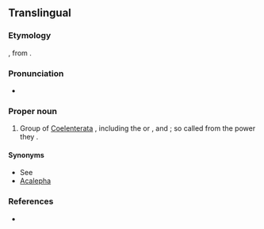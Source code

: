 {{also|acalephae}}
==Translingual==

===Etymology===
{{etyl|NL.|mul}}, from {{etyl|grc|mul}} {{term|sc=polytonic|ἀκαλήφη||tr=akalēphē|stinging nettle|lang=grc}}.

===Pronunciation===
* {{a|US}} {{IPA|/ˌæk.əˈli.fi/|lang=mul}}

===Proper noun===
{{taxoninfl}}

# {{context|obsolete|lang=mul}} Group of [[Coelenterata]] {{a|obsolete}}, including the {{l/en|medusae}} or {{l/en|jellyfishes}}, and {{l/en|hydroids}}; so called from the {{l/en|stinging}} power they {{l/en|possess}}.

====Synonyms====
* See {{projectlink|wikipedia|Sea nettle}}
* [[Acalepha]]

===References===
* {{R:OneLook|acalephae}}